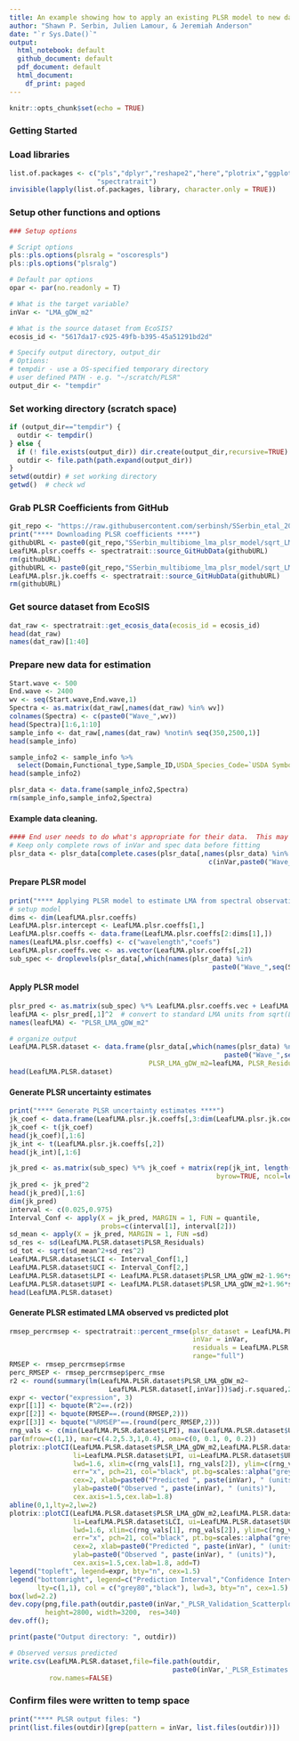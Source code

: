 ```yaml
---
title: An example showing how to apply an existing PLSR model to new data. In this case applying the LMA model from Serbin et al., (2019; DOI - 10.1111/nph.16123) to a dataset collected at CONUS NEON field sites 
author: "Shawn P. Serbin, Julien Lamour, & Jeremiah Anderson"
date: "`r Sys.Date()`"
output:
  html_notebook: default
  github_document: default
  pdf_document: default
  html_document:
    df_print: paged
---
```


```r
knitr::opts_chunk$set(echo = TRUE)
```

### Getting Started
### Load libraries
```r
list.of.packages <- c("pls","dplyr","reshape2","here","plotrix","ggplot2","gridExtra",
                      "spectratrait")
invisible(lapply(list.of.packages, library, character.only = TRUE))
```

### Setup other functions and options
```r
### Setup options

# Script options
pls::pls.options(plsralg = "oscorespls")
pls::pls.options("plsralg")

# Default par options
opar <- par(no.readonly = T)

# What is the target variable?
inVar <- "LMA_gDW_m2"

# What is the source dataset from EcoSIS?
ecosis_id <- "5617da17-c925-49fb-b395-45a51291bd2d"

# Specify output directory, output_dir 
# Options: 
# tempdir - use a OS-specified temporary directory 
# user defined PATH - e.g. "~/scratch/PLSR"
output_dir <- "tempdir"
```

### Set working directory (scratch space)
```r
if (output_dir=="tempdir") {
  outdir <- tempdir()
} else {
  if (! file.exists(output_dir)) dir.create(output_dir,recursive=TRUE)
  outdir <- file.path(path.expand(output_dir))
}
setwd(outdir) # set working directory
getwd()  # check wd
```

### Grab PLSR Coefficients from GitHub
```r
git_repo <- "https://raw.githubusercontent.com/serbinsh/SSerbin_etal_2019_NewPhytologist/master/"
print("**** Downloading PLSR coefficients ****")
githubURL <- paste0(git_repo,"SSerbin_multibiome_lma_plsr_model/sqrt_LMA_gDW_m2_PLSR_Coefficients_10comp.csv")
LeafLMA.plsr.coeffs <- spectratrait::source_GitHubData(githubURL)
rm(githubURL)
githubURL <- paste0(git_repo,"SSerbin_multibiome_lma_plsr_model/sqrt_LMA_gDW_m2_Jackkife_PLSR_Coefficients.csv")
LeafLMA.plsr.jk.coeffs <- spectratrait::source_GitHubData(githubURL)
rm(githubURL)
```

### Get source dataset from EcoSIS
```r
dat_raw <- spectratrait::get_ecosis_data(ecosis_id = ecosis_id)
head(dat_raw)
names(dat_raw)[1:40]
```

### Prepare new data for estimation
```r
Start.wave <- 500
End.wave <- 2400
wv <- seq(Start.wave,End.wave,1)
Spectra <- as.matrix(dat_raw[,names(dat_raw) %in% wv])
colnames(Spectra) <- c(paste0("Wave_",wv))
head(Spectra)[1:6,1:10]
sample_info <- dat_raw[,names(dat_raw) %notin% seq(350,2500,1)]
head(sample_info)

sample_info2 <- sample_info %>%
  select(Domain,Functional_type,Sample_ID,USDA_Species_Code=`USDA Symbol`,LMA_gDW_m2=LMA)
head(sample_info2)

plsr_data <- data.frame(sample_info2,Spectra)
rm(sample_info,sample_info2,Spectra)
```

#### Example data cleaning. 
```r
#### End user needs to do what's appropriate for their data.  This may be an iterative process.
# Keep only complete rows of inVar and spec data before fitting
plsr_data <- plsr_data[complete.cases(plsr_data[,names(plsr_data) %in% 
                                                  c(inVar,paste0("Wave_",wv))]),]
```

#### Prepare PLSR model
```r
print("**** Applying PLSR model to estimate LMA from spectral observations ****")
# setup model
dims <- dim(LeafLMA.plsr.coeffs)
LeafLMA.plsr.intercept <- LeafLMA.plsr.coeffs[1,]
LeafLMA.plsr.coeffs <- data.frame(LeafLMA.plsr.coeffs[2:dims[1],])
names(LeafLMA.plsr.coeffs) <- c("wavelength","coefs")
LeafLMA.plsr.coeffs.vec <- as.vector(LeafLMA.plsr.coeffs[,2])
sub_spec <- droplevels(plsr_data[,which(names(plsr_data) %in% 
                                                   paste0("Wave_",seq(Start.wave,End.wave,1)))])
```

#### Apply PLSR model
```r
plsr_pred <- as.matrix(sub_spec) %*% LeafLMA.plsr.coeffs.vec + LeafLMA.plsr.intercept[,2]
leafLMA <- plsr_pred[,1]^2  # convert to standard LMA units from sqrt(LMA)
names(leafLMA) <- "PLSR_LMA_gDW_m2"

# organize output
LeafLMA.PLSR.dataset <- data.frame(plsr_data[,which(names(plsr_data) %notin% 
                                                      paste0("Wave_",seq(Start.wave,End.wave,1)))],
                                   PLSR_LMA_gDW_m2=leafLMA, PLSR_Residuals=leafLMA-plsr_data[,inVar])
head(LeafLMA.PLSR.dataset)
```

#### Generate PLSR uncertainty estimates
```r
print("**** Generate PLSR uncertainty estimates ****")
jk_coef <- data.frame(LeafLMA.plsr.jk.coeffs[,3:dim(LeafLMA.plsr.jk.coeffs)[2]])
jk_coef <- t(jk_coef)
head(jk_coef)[,1:6]
jk_int <- t(LeafLMA.plsr.jk.coeffs[,2])
head(jk_int)[,1:6]

jk_pred <- as.matrix(sub_spec) %*% jk_coef + matrix(rep(jk_int, length(plsr_data[,inVar])), 
                                                    byrow=TRUE, ncol=length(jk_int))
jk_pred <- jk_pred^2
head(jk_pred)[,1:6]
dim(jk_pred)
interval <- c(0.025,0.975)
Interval_Conf <- apply(X = jk_pred, MARGIN = 1, FUN = quantile, 
                       probs=c(interval[1], interval[2]))
sd_mean <- apply(X = jk_pred, MARGIN = 1, FUN =sd)
sd_res <- sd(LeafLMA.PLSR.dataset$PLSR_Residuals)
sd_tot <- sqrt(sd_mean^2+sd_res^2)
LeafLMA.PLSR.dataset$LCI <- Interval_Conf[1,]
LeafLMA.PLSR.dataset$UCI <- Interval_Conf[2,]
LeafLMA.PLSR.dataset$LPI <- LeafLMA.PLSR.dataset$PLSR_LMA_gDW_m2-1.96*sd_tot
LeafLMA.PLSR.dataset$UPI <- LeafLMA.PLSR.dataset$PLSR_LMA_gDW_m2+1.96*sd_tot
head(LeafLMA.PLSR.dataset)
```

#### Generate PLSR estimated LMA observed vs predicted plot
```r
rmsep_percrmsep <- spectratrait::percent_rmse(plsr_dataset = LeafLMA.PLSR.dataset, 
                                              inVar = inVar, 
                                              residuals = LeafLMA.PLSR.dataset$PLSR_Residuals, 
                                              range="full")
RMSEP <- rmsep_percrmsep$rmse
perc_RMSEP <- rmsep_percrmsep$perc_rmse
r2 <- round(summary(lm(LeafLMA.PLSR.dataset$PLSR_LMA_gDW_m2~
                         LeafLMA.PLSR.dataset[,inVar]))$adj.r.squared,2)
expr <- vector("expression", 3)
expr[[1]] <- bquote(R^2==.(r2))
expr[[2]] <- bquote(RMSEP==.(round(RMSEP,2)))
expr[[3]] <- bquote("%RMSEP"==.(round(perc_RMSEP,2)))
rng_vals <- c(min(LeafLMA.PLSR.dataset$LPI), max(LeafLMA.PLSR.dataset$UPI))
par(mfrow=c(1,1), mar=c(4.2,5.3,1,0.4), oma=c(0, 0.1, 0, 0.2))
plotrix::plotCI(LeafLMA.PLSR.dataset$PLSR_LMA_gDW_m2,LeafLMA.PLSR.dataset[,inVar], 
                li=LeafLMA.PLSR.dataset$LPI, ui=LeafLMA.PLSR.dataset$UPI, gap=0.009,sfrac=0.000, 
                lwd=1.6, xlim=c(rng_vals[1], rng_vals[2]), ylim=c(rng_vals[1], rng_vals[2]), 
                err="x", pch=21, col="black", pt.bg=scales::alpha("grey70",0.7), scol="grey80",
                cex=2, xlab=paste0("Predicted ", paste(inVar), " (units)"),
                ylab=paste0("Observed ", paste(inVar), " (units)"),
                cex.axis=1.5,cex.lab=1.8)
abline(0,1,lty=2,lw=2)
plotrix::plotCI(LeafLMA.PLSR.dataset$PLSR_LMA_gDW_m2,LeafLMA.PLSR.dataset[,inVar], 
                li=LeafLMA.PLSR.dataset$LCI, ui=LeafLMA.PLSR.dataset$UCI, gap=0.009,sfrac=0.004, 
                lwd=1.6, xlim=c(rng_vals[1], rng_vals[2]), ylim=c(rng_vals[1], rng_vals[2]), 
                err="x", pch=21, col="black", pt.bg=scales::alpha("grey70",0.7), scol="black",
                cex=2, xlab=paste0("Predicted ", paste(inVar), " (units)"),
                ylab=paste0("Observed ", paste(inVar), " (units)"),
                cex.axis=1.5,cex.lab=1.8, add=T)
legend("topleft", legend=expr, bty="n", cex=1.5)
legend("bottomright", legend=c("Prediction Interval","Confidence Interval"), 
       lty=c(1,1), col = c("grey80","black"), lwd=3, bty="n", cex=1.5)
box(lwd=2.2)
dev.copy(png,file.path(outdir,paste0(inVar,"_PLSR_Validation_Scatterplot.png")), 
         height=2800, width=3200,  res=340)
dev.off();
```
```r
print(paste("Output directory: ", outdir))

# Observed versus predicted
write.csv(LeafLMA.PLSR.dataset,file=file.path(outdir,
                                         paste0(inVar,'_PLSR_Estimates.csv')),
          row.names=FALSE)
```

### Confirm files were written to temp space
```r
print("**** PLSR output files: ")
print(list.files(outdir)[grep(pattern = inVar, list.files(outdir))])
```
